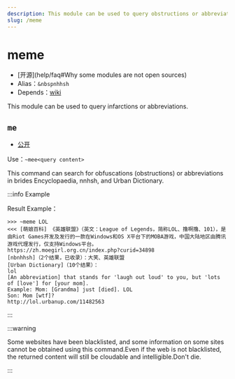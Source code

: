 ```yaml
---
description: This module can be used to query obstructions or abbreviations
slug: /meme
---
```


# meme

-   [开源]\(help/faq#Why some modules are not open sources)
-   Alias：`&nbspnhhsh`
-   Depends：[wiki](wiki)

This module can be used to query infarctions or abbreviations.

## `me`

-   [公开](permissions)

Use：`~mee<query content>`

This command can search for obfuscations (obstructions) or abbreviations in brides Encyclopaedia, nnhsh, and Urban Dictionary.

:::info Example

Result Example：

```
>>> ~meme LOL
<<< [萌娘百科] 《英雄联盟》（英文：League of Legends，简称LOL、撸啊撸、101），是由Riot Games开发及发行的一款在Windows和OS X平台下的MOBA游戏，中国大陆地区由腾讯游戏代理发行，仅支持Windows平台。
https://zh.moegirl.org.cn/index.php?curid=34898
[nbnhhsh]（2个结果，已收录）：大笑、英雄联盟
[Urban Dictionary]（10个结果）：
lol
[An abbreviation] that stands for 'laugh out loud' to you, but 'lots of [love'] for [your mom].
Example: Mom: [Grandma] just [died]. LOL
Son: Mom [wtf]?
http://lol.urbanup.com/11482563
```

:::

:::warning

Some websites have been blacklisted, and some information on some sites cannot be obtained using this command.Even if the web is not blacklisted, the returned content will still be cloudable and intelligible.Don't die.

:::
